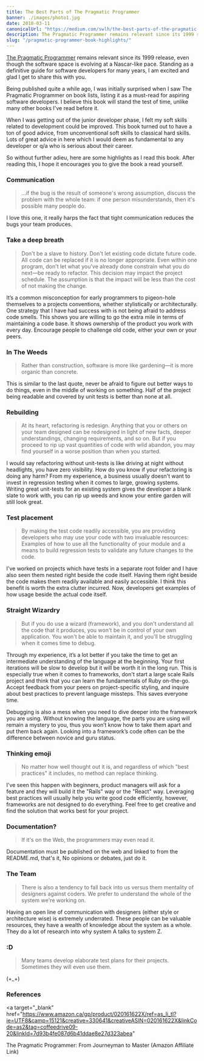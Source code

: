 ```yaml
---
title: The Best Parts of The Pragmatic Programmer
banner: ./images/photo1.jpg
date: 2018-03-11
canonicalUrl: "https://medium.com/swlh/the-best-parts-of-the-pragmatic-programmer-86588f9e0573"
description: The Pragmatic Programmer remains relevant since its 1999 release.
slug: "/pragmatic-programmer-book-highlights/"
---
```


[The Pragmatic Programmer](https://www.amazon.ca/gp/product/020161622X/ref=as_li_tl?ie=UTF8&camp=15121&creative=330641&creativeASIN=020161622X&linkCode=as2&tag=coffeedrive09-20&linkId=7d93b4fe087d6b41ddae8e27d323abea) remains relevant since its 1999 release, even though the software space is evolving at a Nascar-like pace. Standing as a definitive guide for software developers for many years, I am excited and glad I get to share this with you.

Being published quite a while ago, I was initially surprised when I saw The Pragmatic Programmer on book lists, listing it as a must-read for aspiring software developers. I believe this book will stand the test of time, unlike many other books I've read before it.

When I was getting out of the junior developer phase, I felt my soft skills related to development could be improved. This book turned out to have a ton of good advice, from unconventional soft skills to classical hard skills. Lots of great advice in here which I would deem as fundamental to any developer or q/a who is serious about their career.

So without further adieu, here are some highlights as I read this book. After reading this, I hope it encourages you to give the book a read yourself.

### Communication

> ...if the bug is the result of someone's wrong assumption, discuss the problem with the whole team: if one person misunderstands, then it's possible many people do.

I love this one, it really harps the fact that tight communication reduces the bugs your team produces.

### Take a deep breath

> Don't be a slave to history. Don't let existing code dictate future code. All code can be replaced if it is no longer appropriate. Even within one program, don't let what you've already done constrain what you do next—be ready to refactor. This decision may impact the project schedule. The assumption is that the impact will be less than the cost of not making the change.

It’s a common misconception for early programmers to pigeon-hole themselves to a projects conventions, whether stylistically or architecturally. One strategy that I have had success with is not being afraid to address code smells. This shows you are willing to go the extra mile in terms of maintaining a code base. It shows ownership of the product you work with every day. Encourage people to challenge old code, either your own or your peers.

### In The Weeds

> Rather than construction, software is more like gardening—it is more organic than concrete.

This is similar to the last quote, never be afraid to figure out better ways to do things, even in the middle of working on something. Half of the project being readable and covered by unit tests is better than none at all.

### Rebuilding

> At its heart, refactoring is redesign. Anything that you or others on your team designed can be redesigned in light of new facts, deeper understandings, changing requirements, and so on. But if you proceed to rip up vast quantities of code with wild abandon, you may find yourself in a worse position than when you started.

I would say refactoring without unit-tests is like driving at night without headlights, you have zero visibility. How do you know if your refactoring is doing any harm? From my experience, a business usually doesn't want to invest in regression testing when it comes to large, growing systems. Writing great unit-tests for an existing system gives the developer a blank slate to work with, you can rip up weeds and know your entire garden will still look great.

### Test placement

> By making the test code readily accessible, you are providing developers who may use your code with two invaluable resources: Examples of how to use all the functionality of your module and a means to build regression tests to validate any future changes to the code.

I've worked on projects which have tests in a separate root folder and I have also seen them nested right beside the code itself. Having them right beside the code makes them readily available and easily accessible. I think this benefit is worth the extra clutter
incurred. Now, developers get examples of how usage beside the actual code itself.

### Straight Wizardry

> But if you do use a wizard (framework), and you don't understand all the code that it produces, you won't be in control of your own application. You won't be able to maintain it, and you'll be struggling when it comes time to debug.

Through my experience, it’s a lot better if you take the time to get an intermediate understanding of the language at the beginning. Your first iterations will be slow to develop but it will be worth it in the long run. This is especially true when it comes to frameworks, don't start a large scale Rails project
and think that you can learn the fundamentals of Ruby on-the-go. Accept feedback from your peers on project-specific styling, and inquire about best practices to prevent language missteps. This saves everyone time.

Debugging is also a mess when you need to dive deeper into the framework you are using.
Without knowing the language, the parts you are using will remain a mystery to you, thus you won’t know how to take them apart and put them back again. Looking into a framework’s code often can be the difference between novice and guru status.

### Thinking emoji

> No matter how well thought out it is, and regardless of which "best practices" it includes, no method can replace thinking.

I've seen this happen with beginners, product managers will ask for a feature and they will build it the "Rails" way or the "React" way. Leveraging best practices will usually help you write good code efficiently, however, frameworks are not designed to do everything. Feel free to get creative and find the solution that works best for your project.

### Documentation?

> If it's on the Web, the programmers may even read it.

Documentation must be published on the web and linked to from the README.md, that's it, No opinions or debates, just do it.

### The Team

> There is also a tendency to fall back into us versus them mentality of designers against coders. We prefer to understand the whole of the system we're working on.

Having an open line of communication with designers (either style or architecture wise) is extremely underrated. These people can be valuable resources, they have a wealth of knowledge about the system as a whole. They do a lot of research into why system A talks to system Z.

### :D

> Many teams develop elaborate test plans for their projects. Sometimes they will even use them.

(+\_+)

### References

<a
  target="_blank"
  href="https://www.amazon.ca/gp/product/020161622X/ref=as_li_tl?ie=UTF8&camp=15121&creative=330641&creativeASIN=020161622X&linkCode=as2&tag=coffeedrive09-20&linkId=7d93b4fe087d6b41ddae8e27d323abea"
>
  The Pragmatic Programmer: From Journeyman to Master (Amazon Affiliate Link)
</a>
<img
  src="//ir-ca.amazon-adsystem.com/e/ir?t=coffeedrive09-20&l=am2&o=15&a=B003GCTQAE"
  width="1"
  height="1"
  border="0"
  alt=""
  style="border:none !important; margin:0px !important;"
/>
